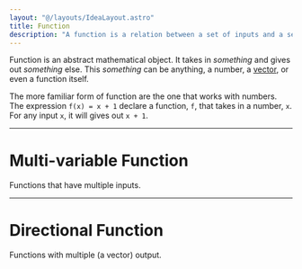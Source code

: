 ```yaml
---
layout: "@/layouts/IdeaLayout.astro"
title: Function
description: "A function is a relation between a set of inputs and a set of possible outputs with the property that each input is related to exactly one output."
---
```


Function is an abstract mathematical object. It takes in _something_ and gives out _something_ else. This _something_ can be anything, a number, a [vector](/ideas/math/vector), or even a function itself.

The more familiar form of function are the one that works with numbers. The expression `f(x) = x + 1` declare a function, `f`, that takes in a number, `x`. For any input `x`, it will gives out `x + 1`.

---

# Multi-variable Function
Functions that have multiple inputs.

---

# Directional Function
Functions with multiple (a vector) output.
